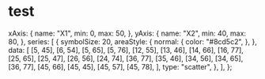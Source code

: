 
# test

  xAxis: {
    name: "X1",
    min: 0,
    max: 50,
  },
  yAxis: {
    name: "X2",
    min: 40,
    max: 80,
  },
  series: [
    {
      symbolSize: 20,
      areaStyle: {
        normal: {
          color: "#8cd5c2",
        },
      },
      data: [
        [5, 45],
        [6, 54],
        [5, 65],
        [5, 76],
        [12, 55],
        [13, 46],
        [14, 66],
        [16, 77],
        [25, 65],
        [25, 47],
        [26, 56],
        [24, 74],
        [36, 77],
        [35, 46],
        [34, 56],
        [34, 65],
        [36, 77],
        [45, 66],
        [45, 45],
        [45, 57],
        [45, 78],
      ],
      type: "scatter",
    },
  ],
};


<Func4 />
